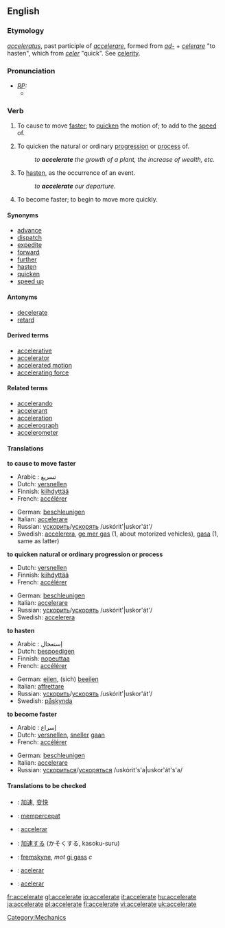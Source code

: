 ==English==

===Etymology===
{{L.}} ''[[acceleratus]]'', past participle of ''[[accelerare]]'', formed from ''[[ad-]]'' + ''[[celerare]]'' "to hasten", which from ''[[celer]]'' "quick". See [[celerity]].

===Pronunciation===
* ''[[RP]]:''
** {{IPA|/əkˈseləˌreɪt/}}

===Verb===
{{en-verb|accelerat|ing}}

# {{transitive}} To cause to move [[faster]]; to [[quicken]] the motion of; to add to the [[speed]] of.
# {{transitive}} To quicken the natural or ordinary [[progression]] or [[process]] of.
#: ''to '''accelerate''' the growth of a plant, the increase of wealth, etc.''
# {{transitive}} To [[hasten]], as the occurrence of an event.
#: ''to '''accelerate''' our departure''.
# {{intransitive}} To become faster; to begin to move more quickly.

====Synonyms====
* [[advance]]
* [[dispatch]]
* [[expedite]]
* [[forward]]
* [[further]]
* [[hasten]]
* [[quicken]]
* [[speed up]]

====Antonyms====
* [[decelerate]]
* [[retard]]

====Derived terms====
* [[accelerative]]
* [[accelerator]]
* [[accelerated motion]]
* [[accelerating force]]

====Related terms====
* [[accelerando]]
* [[accelerant]]
* [[acceleration]]
* [[accelerograph]]
* [[accelerometer]]

====Translations====
'''to cause to move faster'''
{{top}}
* Arabic : تسريع
* Dutch: [[versnellen]]
* Finnish: [[kiihdyttää]]
*French: [[accélérer]]
{{mid}}
* German: [[beschleunigen]]
* Italian: [[accelerare]]
*Russian: [[ускорить]]/[[ускорять]] /uskórit'|uskor'át'/ 
* Swedish: [[accelerera]], [[ge mer gas]] (1, about motorized vehicles), [[gasa]] (1, same as latter)
{{bottom}}

'''to quicken natural or ordinary progression or process'''
{{top}}
* Dutch: [[versnellen]]
* Finnish: [[kiihdyttää]]
*French: [[accélérer]]
{{mid}}
* German: [[beschleunigen]]
* Italian: [[accelerare]]
*Russian: [[ускорить]]/[[ускорять]] /uskórit'|uskor'át'/ 
* Swedish: [[accelerera]]
{{bottom}}

'''to hasten'''
{{top}}
* Arabic : إستعجال
* Dutch: [[bespoedigen]]
* Finnish: [[nopeuttaa]]
*French: [[accélérer]]
{{mid}}
* German: [[eilen]], (sich) [[beeilen]]
* Italian: [[affrettare]]
*Russian: [[ускорить]]/[[ускорять]] /uskórit'|uskor'át'/ 
* Swedish: [[påskynda]]
{{bottom}}

'''to become faster'''
{{top}}
* Arabic : إسراع
* Dutch: [[versnellen]], [[sneller]] [[gaan]]
*French: [[accélérer]]
{{mid}}
* German: [[beschleunigen]]
* Italian: [[accelerare]]
*Russian: [[ускориться]]/[[ускоряться]] /uskórit's'a|uskor'át's'a/ 
{{bottom}}

====Translations to be checked====
{{checktrans}}
*{{ttbc|Chinese}}: [[加速]], [[变快]]
*{{ttbc|Indonesian}}: [[cepat|mempercepat]]
*{{ttbc|Interlingua}}: [[accelerar]]
*{{ttbc|Japanese}}: [[加速]]する (かそくする, kasoku-suru)
*{{ttbc|Norwegian}}: [[fremskyne]], ''mot'' [[gi gass]] ''c''
*{{ttbc|Portuguese}}: [[acelerar]]
*{{ttbc|Spanish}}: [[acelerar]]

[[Category:Mechanics]]

[[fr:accelerate]]
[[gl:accelerate]]
[[io:accelerate]]
[[it:accelerate]]
[[hu:accelerate]]
[[ja:accelerate]]
[[pl:accelerate]]
[[fi:accelerate]]
[[vi:accelerate]]
[[uk:accelerate]]